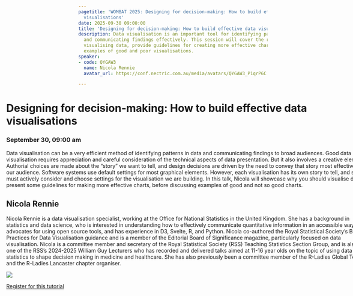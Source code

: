 ```yaml
---
pagetitle: 'WOMBAT 2025: Designing for decision-making: How to build effective data
  visualisations'
date: 2025-09-30 09:00:00
title: 'Designing for decision-making: How to build effective data visualisations'
description: Data visualisation is an important tool for identifying patterns in data
  and communicating findings effectively. This session will cover the reasons for
  visualising data, provide guidelines for creating more effective charts, and discuss
  examples of good and poor visualisations.
speaker:
- code: QYGAW3
  name: Nicola Rennie
  avatar_url: https://conf.nectric.com.au/media/avatars/QYGAW3_P1qrP6C.jpg

---
```


:::::: {.grid style="width: 100vw;  transform: translateX(-20%);"}
::: {#sponsors_banner .g-col-12 .title}
# Designing for decision-making: How to build effective data visualisations

### September 30, 09:00 am
:::

::: {.g-col-12 .full_text_block}

Data visualisation can be a very efficient method of identifying patterns in data and communicating findings to broad audiences. Good data visualisation requires appreciation and careful consideration of the technical aspects of data presentation. But it also involves a creative element. Authorial choices are made about the “story” we want to tell, and design decisions are driven by the need to convey that story most effectively to our audience. Software systems use default settings for most graphical elements. However, each visualisation has its own story to tell, and so we must actively consider and choose settings for the visualisation we are building. In this talk, Nicola will showcase why you should visualise data, present some guidelines for making more effective charts, before discussing examples of good and not so good charts.

::: speaker
## Nicola Rennie

Nicola Rennie is a data visualisation specialist, working at the Office for National Statistics in the United Kingdom. She has a background in statistics and data science, who is interested in understanding how to effectively communicate quantitative information in an accessible way. She advocates for using open source tools, and has experience in D3, Svelte, R, and Python. Nicola co-authored the Royal Statistical Society’s Best Practices for Data Visualisation guidance and is a member of the Editorial Board of Significance magazine, particularly focused on data visualisation. Nicola is a committee member and secretary of the Royal Statistical Society (RSS) Teaching Statistics Section Group, and is also one of the RSS’s 2024-2025 William Guy Lecturers who has recorded and delivered talks aimed at 11-16 year olds on the topic of using data and statistics to shape decision making in medicine and healthcare. She has also previously been a committee member of the R-Ladies Global Team and the R-Ladies Lancaster chapter organiser.

![](https://conf.nectric.com.au/media/avatars/QYGAW3_P1qrP6C.jpg)
:::


::: register-btn
[Register for this tutorial](/participation/register.html)
:::

:::

<div>

</div>
::::::
